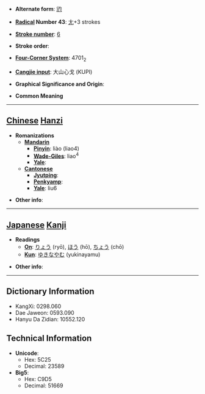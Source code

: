 * '''Alternate form''': [[尦]]

* '''[[Wiktionary:Chinese radical index| Radical]] Number 43''': [[Wiktionary:Chinese radical index 尢|尢]]+3 strokes

* '''[[Wiktionary:Chinese total strokes index|Stroke number]]''': [[Wiktionary:Chinese total strokes index 6|6]]

* '''Stroke order''': 

* '''[[Wiktionary:Chinese four corner index|Four-Corner System]]''': 4701<sub>2</sub>

* '''[[Wiktionary:Chinese Cangjie index|Cangjie input]]''': 大山心戈 (KUPI)

* '''Graphical Significance and Origin''': 

* '''Common Meaning'''

----

== [[Chinese]] [[Hanzi]] ==

* '''Romanizations'''
** '''[[Mandarin]]'''
*** '''[[Pinyin]]''': liào (liao4)
*** '''[[Wade-Giles]]''': liao<sup>4</sup>
*** '''[[Yale]]''': 
** '''[[Cantonese]]'''
*** '''[[Jyutping]]''':
*** '''[[Penkyamp]]''': 
*** '''[[Yale]]''': liu6

* '''Other info''': 

----

== [[Japanese]] [[Kanji]] ==

* '''Readings'''
** '''[[On]]''': [[りょう]] (ryō), [[ほう]] (hō), [[ちょう]] (chō)
** '''[[Kun]]''': [[ゆきなやむ]] (yukinayamu)

* '''Other info''':  

----

== Dictionary Information ==

* KangXi: 0298.060
* Dae Jaweon: 0593.090
* Hanyu Da Zidian: 10552.120

== Technical Information ==

* '''Unicode''':
** Hex: 5C25
** Decimal: 23589
* '''Big5''':
** Hex: C9D5
** Decimal: 51669